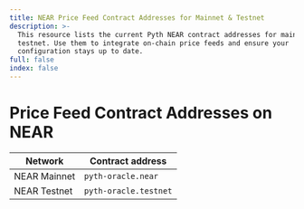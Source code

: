 ```yaml
---
title: NEAR Price Feed Contract Addresses for Mainnet & Testnet
description: >-
  This resource lists the current Pyth NEAR contract addresses for mainnet and
  testnet. Use them to integrate on-chain price feeds and ensure your
  configuration stays up to date.
full: false
index: false
---
```


# Price Feed Contract Addresses on NEAR

| Network      | Contract address      |
| ------------ | --------------------- |
| NEAR Mainnet | `pyth-oracle.near`    |
| NEAR Testnet | `pyth-oracle.testnet` |
